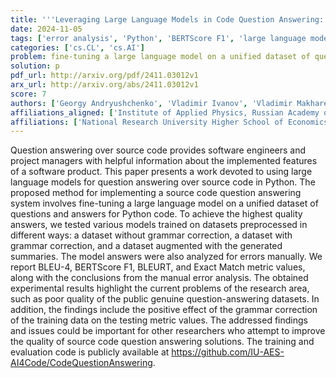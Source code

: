 ```yaml
---
title: '''Leveraging Large Language Models in Code Question Answering: Baselines and Issues'''
date: 2024-11-05
tags: ['error analysis', 'Python', 'BERTScore F1', 'large language models', 'question answering', 'BLEU-4', 'dataset preprocessing', 'Exact Match', 'source code', 'grammar correction', 'BLEURT']
categories: ['cs.CL', 'cs.AI']
problem: fine-tuning a large language model on a unified dataset of questions and answers for Python code
solution: p
pdf_url: http://arxiv.org/pdf/2411.03012v1
arx_url: http://arxiv.org/abs/2411.03012v1
score: 7
authors: ['Georgy Andryushchenko', 'Vladimir Ivanov', 'Vladimir Makharev', 'Elizaveta Tukhtina', 'Aidar Valeev']
affiliations_aligned: ['Institute of Applied Physics, Russian Academy of Sciences', 'Moscow Institute of Physics and Technology', 'Kazan Federal University', 'National Research University Higher School of Economics', 'Kazan Federal University']
affiliations: ['National Research University Higher School of Economics', 'Institute of Applied Physics, Russian Academy of Sciences', 'Moscow Institute of Physics and Technology', 'Kazan Federal University']
---
```



Question answering over source code provides software engineers and project managers with helpful information about the implemented features of a software product. This paper presents a work devoted to using large language models for question answering over source code in Python. The proposed method for implementing a source code question answering system involves fine-tuning a large language model on a unified dataset of questions and answers for Python code. To achieve the highest quality answers, we tested various models trained on datasets preprocessed in different ways: a dataset without grammar correction, a dataset with grammar correction, and a dataset augmented with the generated summaries. The model answers were also analyzed for errors manually. We report BLEU-4, BERTScore F1, BLEURT, and Exact Match metric values, along with the conclusions from the manual error analysis. The obtained experimental results highlight the current problems of the research area, such as poor quality of the public genuine question-answering datasets. In addition, the findings include the positive effect of the grammar correction of the training data on the testing metric values. The addressed findings and issues could be important for other researchers who attempt to improve the quality of source code question answering solutions. The training and evaluation code is publicly available at https://github.com/IU-AES-AI4Code/CodeQuestionAnswering.